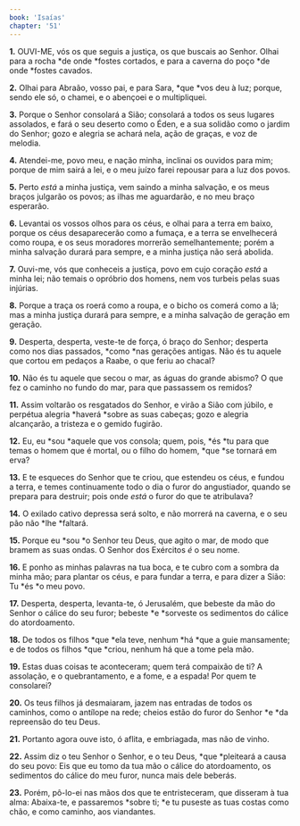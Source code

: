 ```yaml
---
book: 'Isaías'
chapter: '51'
---
```


**1.** OUVI-ME, vós os que seguis a justiça, os que buscais ao Senhor. Olhai para a rocha *de onde *fostes cortados, e para a caverna do poço *de onde *fostes cavados.

**2.** Olhai para Abraão, vosso pai, e para Sara, *que *vos deu à luz; porque, sendo ele só, o chamei, e o abençoei e o multipliquei.

**3.** Porque o Senhor consolará a Sião; consolará a todos os seus lugares assolados, e fará o seu deserto como o Éden, e a sua solidão como o jardim do Senhor; gozo e alegria se achará nela, ação de graças, e voz de melodia.

**4.** Atendei-me, povo meu, e nação minha, inclinai os ouvidos para mim; porque de mim sairá a lei, e o meu juízo farei repousar para a luz dos povos.

**5.** Perto *está* a minha justiça, vem saindo a minha salvação, e os meus braços julgarão os povos; as ilhas me aguardarão, e no meu braço esperarão.

**6.** Levantai os vossos olhos para os céus, e olhai para a terra em baixo, porque os céus desaparecerão como a fumaça, e a terra se envelhecerá como roupa, e os seus moradores morrerão semelhantemente; porém a minha salvação durará para sempre, e a minha justiça não será abolida.

**7.** Ouvi-me, vós que conheceis a justiça, povo em cujo coração *está* a minha lei; não temais o opróbrio dos homens, nem vos turbeis pelas suas injúrias.

**8.** Porque a traça os roerá como a roupa, e o bicho os comerá como a lã; mas a minha justiça durará para sempre, e a minha salvação de geração em geração.

**9.** Desperta, desperta, veste-te de força, ó braço do Senhor; desperta como nos dias passados, *como *nas gerações antigas. Não és tu aquele que cortou em pedaços a Raabe, o que feriu ao chacal?

**10.** Não és tu aquele que secou o mar, as águas do grande abismo? O que fez o caminho no fundo do mar, para que passassem os remidos?

**11.** Assim voltarão os resgatados do Senhor, e virão a Sião com júbilo, e perpétua alegria *haverá *sobre as suas cabeças; gozo e alegria alcançarão, a tristeza e o gemido fugirão.

**12.** Eu, eu *sou *aquele que vos consola; quem, pois, *és *tu para que temas o homem que é mortal, ou o filho do homem, *que *se tornará em erva?

**13.** E te esqueces do Senhor que te criou, que estendeu os céus, e fundou a terra, e temes continuamente todo o dia o furor do angustiador, quando se prepara para destruir; pois onde *está* o furor do que te atribulava?

**14.** O exilado cativo depressa será solto, e não morrerá na caverna, e o seu pão não *lhe *faltará.

**15.** Porque eu *sou *o Senhor teu Deus, que agito o mar, de modo que bramem as suas ondas. O Senhor dos Exércitos *é* o seu nome.

**16.** E ponho as minhas palavras na tua boca, e te cubro com a sombra da minha mão; para plantar os céus, e para fundar a terra, e para dizer a Sião: Tu *és *o meu povo.

**17.** Desperta, desperta, levanta-te, ó Jerusalém, que bebeste da mão do Senhor o cálice do seu furor; bebeste *e *sorveste os sedimentos do cálice do atordoamento.

**18.** De todos os filhos *que *ela teve, nenhum *há *que a guie mansamente; e de todos os filhos *que *criou, nenhum há que a tome pela mão.

**19.** Estas duas coisas te aconteceram; quem terá compaixão de ti? A assolação, e o quebrantamento, e a fome, e a espada! Por quem te consolarei?

**20.** Os teus filhos já desmaiaram, jazem nas entradas de todos os caminhos, como o antílope na rede; cheios estão do furor do Senhor *e *da repreensão do teu Deus.

**21.** Portanto agora ouve isto, ó aflita, e embriagada, mas não de vinho.

**22.** Assim diz o teu Senhor o Senhor, e o teu Deus, *que *pleiteará a causa do seu povo: Eis que eu tomo da tua mão o cálice do atordoamento, os sedimentos do cálice do meu furor, nunca mais dele beberás.

**23.** Porém, pô-lo-ei nas mãos dos que te entristeceram, que disseram à tua alma: Abaixa-te, e passaremos *sobre ti; *e tu puseste as tuas costas como chão, e como caminho, aos viandantes.